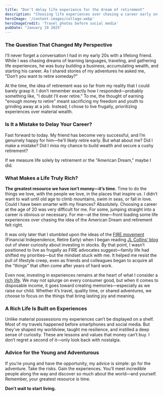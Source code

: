 ```yaml
---
title: "Don’t delay life experience for the dream of retirement"
description: "Choosing life experiences over chasing a career early on served me better—prioritizing time, adventure, and meaning can lead to a rich life."
heroImage: '/content-images/collage.webp'
heroImageCredit: 'Travel photos before social media'
pubDate: "January 19 2025"
---
```

### The Question That Changed My Perspective
I’ll never forget a conversation I had in my early 20s with a lifelong friend. While I was chasing dreams of learning languages, traveling, and gathering life experiences, he was busy building a business, accumulating wealth, and starting his career. As I shared stories of my adventures he asked me, "Don’t you want to retire someday?"

At the time, the idea of retirement was so far from my reality that I could barely grasp it. I don’t remember exactly how I responded—probably something like, "I doubt I’ll ever retire." To me, the thought of earning "enough money to retire" meant sacrificing my freedom and youth to grinding away at a job. Instead, I chose to live frugally, prioritizing experiences over material wealth.

### Is It a Mistake to Delay Your Career?
Fast forward to today. My friend has become very successful, and I’m genuinely happy for him—he’ll likely retire early. But what about me? Did I make a mistake? Did I miss my chance to build wealth and secure a cushy retirement?

If we measure life solely by retirement or the "American Dream," maybe I did.

### What Makes a Life Truly Rich?
**The greatest resource we have isn’t money—it’s time.** Time to do the things we love, with the people we love, in the places that inspire us. I didn’t want to wait until old age to climb mountains, swim in seas, or fall in love. Could I have been smarter with my finances? Absolutely. Choosing a career at the age of 20 was very difficult for me. For some, jumping straight into a career is obvious or necessary. For me—at the time—front loading some life experiences over chasing the idea of the American Dream and retirement felt right.

It was only later that I stumbled upon the ideas of the [FIRE movement](https://www.investopedia.com/terms/f/financial-independence-retire-early-fire.asp) (Financial Independence, Retire Early) when I began reading [JL Collins’ blog](https://jlcollinsnh.com/stock-series/) out of sheer curiosity about investing in stocks. By that point, I wasn’t positioned to live as frugally as FIRE advocates suggest—family life had shifted my priorities—but the mindset stuck with me. It helped me resist the pull of lifestyle creep, even as friends and colleagues began to acquire all the "things" that often come after years of hard work.

Even now, investing in experiences remains at the heart of what I consider a [rich life](https://youtu.be/ORqd9QAC8OY?si=aHscPnfDe1W2ON-i&t=186). We may not splurge on every consumer good, but when it comes to disposable income, it goes toward creating memories—especially as we raise our child. Whether it’s travel, quality time, or shared adventures, we choose to focus on the things that bring lasting joy and meaning.

### A Rich Life Is Built on Experiences
Unlike material possessions my experiences can’t be displayed on a shelf. Most of my travels happened before smartphones and social media. But they’ve shaped my worldview, taught me resilience, and instilled a deep sense of curiosity. These are lessons and values that money can’t buy. I don’t regret a second of it—only look back with nostalgia.

### Advice for the Young and Adventurous
If you’re young and have the opportunity, my advice is simple: go for the adventure. Take the risks. Gain the experiences. You’ll meet incredible people along the way and discover so much about the world—and yourself. Remember, your greatest resource is time.

**Don’t wait to start living.**